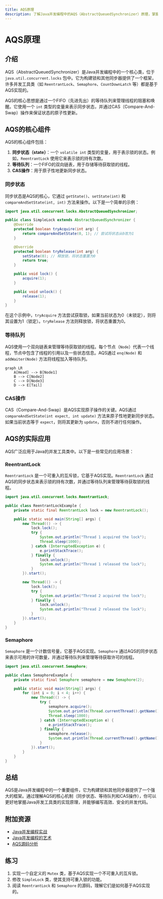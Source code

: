 ```yaml
---
title: AQS原理
description: 了解Java并发编程中的AQS（AbstractQueuedSynchronizer）原理，掌握其核心机制和实际应用场景。
---
```


# AQS原理

## 介绍

AQS（AbstractQueuedSynchronizer）是Java并发编程中的一个核心类，位于 `java.util.concurrent.locks` 包中。它为构建锁和其他同步器提供了一个框架，许多并发工具类（如 `ReentrantLock`、`Semaphore`、`CountDownLatch` 等）都是基于AQS实现的。

AQS的核心思想是通过一个FIFO（先进先出）的等待队列来管理线程的阻塞和唤醒。它使用一个 `int` 类型的变量来表示同步状态，并通过CAS（Compare-And-Swap）操作来保证状态的原子性更新。

## AQS的核心组件

AQS的核心组件包括：

1. **同步状态（state）**：一个 `volatile int` 类型的变量，用于表示锁的状态。例如，`ReentrantLock` 使用它来表示锁的持有次数。
2. **等待队列**：一个FIFO的双向链表，用于存储等待获取锁的线程。
3. **CAS操作**：用于原子性地更新同步状态。

### 同步状态

同步状态是AQS的核心，它通过 `getState()`、`setState(int)` 和 `compareAndSetState(int, int)` 方法来操作。以下是一个简单的示例：

```java
import java.util.concurrent.locks.AbstractQueuedSynchronizer;

public class SimpleLock extends AbstractQueuedSynchronizer {
    @Override
    protected boolean tryAcquire(int arg) {
        return compareAndSetState(0, 1); // 尝试将状态从0改为1
    }

    @Override
    protected boolean tryRelease(int arg) {
        setState(0); // 释放锁，将状态重置为0
        return true;
    }

    public void lock() {
        acquire(1);
    }

    public void unlock() {
        release(1);
    }
}
```

在这个示例中，`tryAcquire` 方法尝试获取锁，如果当前状态为0（未锁定），则将其设置为1（锁定）。`tryRelease` 方法则释放锁，将状态重置为0。

### 等待队列

AQS使用一个双向链表来管理等待获取锁的线程。每个节点（`Node`）代表一个线程，节点中包含了线程的引用以及一些状态信息。AQS通过 `enq(Node)` 和 `addWaiter(Node)` 方法将线程加入等待队列。

```mermaid
graph LR
    A[Head] --> B[Node1]
    B --> C[Node2]
    C --> D[Node3]
    D --> E[Tail]
```

### CAS操作

CAS（Compare-And-Swap）是AQS实现原子操作的关键。AQS通过 `compareAndSetState(int expect, int update)` 方法来原子性地更新同步状态。如果当前状态等于 `expect`，则将其更新为 `update`，否则不进行任何操作。

## AQS的实际应用

AQS广泛应用于Java的并发工具类中。以下是一些常见的应用场景：

### ReentrantLock

`ReentrantLock` 是一个可重入的互斥锁，它基于AQS实现。`ReentrantLock` 通过AQS的同步状态来表示锁的持有次数，并通过等待队列来管理等待获取锁的线程。

```java
import java.util.concurrent.locks.ReentrantLock;

public class ReentrantLockExample {
    private static final ReentrantLock lock = new ReentrantLock();

    public static void main(String[] args) {
        new Thread(() -> {
            lock.lock();
            try {
                System.out.println("Thread 1 acquired the lock");
                Thread.sleep(1000);
            } catch (InterruptedException e) {
                e.printStackTrace();
            } finally {
                lock.unlock();
                System.out.println("Thread 1 released the lock");
            }
        }).start();

        new Thread(() -> {
            lock.lock();
            try {
                System.out.println("Thread 2 acquired the lock");
            } finally {
                lock.unlock();
                System.out.println("Thread 2 released the lock");
            }
        }).start();
    }
}
```

### Semaphore

`Semaphore` 是一个计数信号量，它基于AQS实现。`Semaphore` 通过AQS的同步状态来表示可用的许可数量，并通过等待队列来管理等待获取许可的线程。

```java
import java.util.concurrent.Semaphore;

public class SemaphoreExample {
    private static final Semaphore semaphore = new Semaphore(2);

    public static void main(String[] args) {
        for (int i = 0; i < 4; i++) {
            new Thread(() -> {
                try {
                    semaphore.acquire();
                    System.out.println(Thread.currentThread().getName() + " acquired a permit");
                    Thread.sleep(1000);
                } catch (InterruptedException e) {
                    e.printStackTrace();
                } finally {
                    semaphore.release();
                    System.out.println(Thread.currentThread().getName() + " released a permit");
                }
            }).start();
        }
    }
}
```

## 总结

AQS是Java并发编程中的一个重要组件，它为构建锁和其他同步器提供了一个强大的框架。通过理解AQS的核心机制（同步状态、等待队列和CAS操作），你可以更好地掌握Java并发工具类的实现原理，并能够编写高效、安全的并发代码。

## 附加资源

- [Java并发编程实战](https://book.douban.com/subject/10484692/)
- [Java并发编程的艺术](https://book.douban.com/subject/26591326/)
- [AQS源码分析](https://www.baeldung.com/java-aqs)

## 练习

1. 实现一个自定义的 `Mutex` 类，基于AQS实现一个不可重入的互斥锁。
2. 修改 `SimpleLock` 类，使其支持可重入锁的功能。
3. 阅读 `ReentrantLock` 和 `Semaphore` 的源码，理解它们是如何基于AQS实现的。